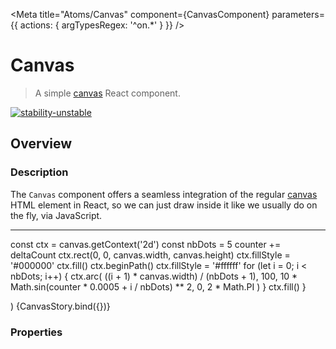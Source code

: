 
<Meta
  title="Atoms/Canvas"
  component={CanvasComponent}
  parameters={{ actions: { argTypesRegex: '^on.*' } }}
/>

# Canvas

> A simple [canvas](https://www.w3schools.com/html/html5_canvas.asp) React component.

[![stability-unstable](https://img.shields.io/badge/stability-unstable-yellow.svg)](https://github.com/emersion/stability-badges#unstable)

## Overview

### Description

The `Canvas` component offers a seamless integration of the regular [canvas](https://www.w3schools.com/html/html5_canvas.asp) HTML element in React, so we can
just draw inside it like we usually do on the fly, via JavaScript.

---

  const ctx = canvas.getContext('2d')
  const nbDots = 5
  counter += deltaCount
  ctx.rect(0, 0, canvas.width, canvas.height)
  ctx.fillStyle = '#000000'
  ctx.fill()
  ctx.beginPath()
  ctx.fillStyle = '#ffffff'
  for (let i = 0; i < nbDots; i++) {
    ctx.arc(
      ((i + 1) * canvas.width) / (nbDots + 1),
      100,
      10 * Math.sin(counter * 0.0005 + i / nbDots) ** 2,
      0,
      2 * Math.PI
    )
  }
  ctx.fill()
}

  <div style={{ textAlign: 'center', padding: '10px 0 10px' }}>
    <CanvasComponent {...args} />
  </div>
)

<Canvas>
  <Story
    name="Overview"
    args={{
      onRender: draw,
      disableScrolling: false,
      width: 400,
      height: 200
    }}
  >
    {CanvasStory.bind({})}
  </Story>
</Canvas>

### Properties

<ArgsTable story="Overview" />
